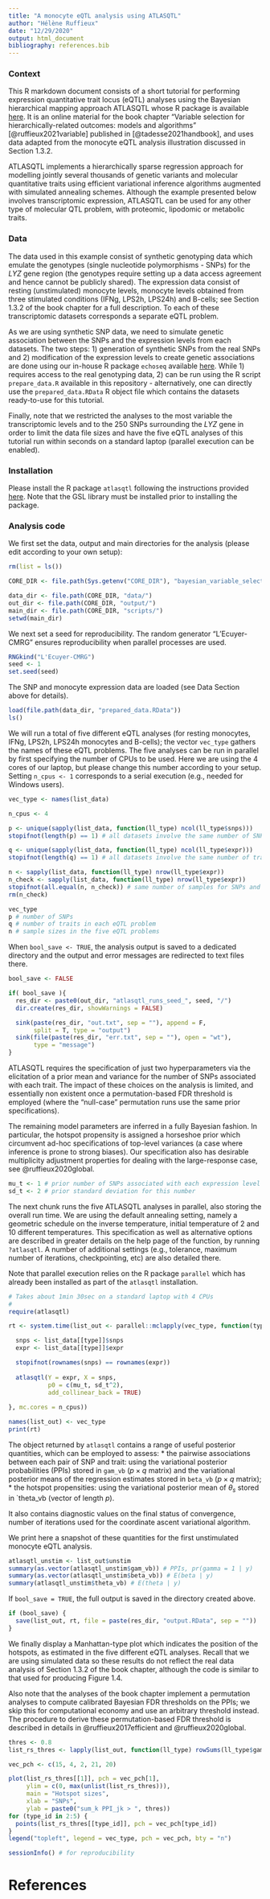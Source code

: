 ```yaml
---
title: "A monocyte eQTL analysis using ATLASQTL"
author: "Hélène Ruffieux"
date: "12/29/2020"
output: html_document
bibliography: references.bib
---
```



### Context

This R markdown document consists of a short tutorial for performing expression
quantitative trait locus (eQTL) analyses using the Bayesian hierarchical mapping 
approach ATLASQTL whose R package is available 
[here](https://github.com/hruffieux/atlasqtl). It is an online material for the 
book chapter "Variable selection for hierarchically-related outcomes: models and 
algorithms" [@ruffieux2021variable] published in [@tadesse2021handbook], and 
uses data adapted from the monocyte eQTL analysis illustration discussed in 
Section 1.3.2. 

ATLASQTL implements a hierarchically sparse regression approach for modelling 
jointly several thousands of genetic variants and molecular quantitative traits 
using efficient variational inference algorithms augmented with simulated 
annealing schemes. Although the example presented below involves transcriptomic 
expression, ATLASQTL can be used for any other type of molecular QTL problem, 
with proteomic, lipodomic or metabolic traits.

### Data

The data used in this example consist of synthetic genotyping data which emulate 
the genotypes (single nucleotide polymorphisms - SNPs) for the *LYZ* gene region 
(the genotypes require setting up a data access agreement and hence cannot be 
publicly shared). The expression data consist of resting (unstimulated) monocyte 
levels, monocyte levels obtained from three stimulated conditions (IFNg, LPS2h, 
LPS24h) and B-cells; see Section 1.3.2 of the book chapter for a full 
description. To each of these transcriptomic datasets corresponds a separate 
eQTL problem. 

As we are using synthetic SNP data, we need to simulate genetic association 
between the SNPs and the expression levels from each datasets. The two steps: 
1) generation of synthetic SNPs from the real SNPs and 
2) modification of the expression levels to create genetic associations
are done using our in-house R package `echoseq` available 
[here](https://github.com/hruffieux/echoseq). While 1) requires access to the 
real genotyping data, 2) can be run using the R script `prepare_data.R` 
available in this repository - alternatively, one can directly use the 
`prepared_data.RData` R object file which contains the datasets ready-to-use for 
this tutorial. 

Finally, note that we restricted the analyses to the most variable the 
transcriptomic levels and to the $250$ SNPs surrounding the *LYZ* gene in order 
to limit the data file sizes and have the five eQTL analyses of this tutorial 
run within seconds on a standard laptop (parallel execution can be enabled).

### Installation

Please install the R package `atlasqtl` following the instructions provided 
[here](https://github.com/hruffieux/atlasqtl#installation). Note that the 
GSL library must be installed prior to installing the package.

### Analysis code

We first set the data, output and main directories for the analysis (please 
edit according to your own setup):
```r
rm(list = ls())

CORE_DIR <- file.path(Sys.getenv("CORE_DIR"), "bayesian_variable_selection_book_chapter/")

data_dir <- file.path(CORE_DIR, "data/")
out_dir <- file.path(CORE_DIR, "output/")
main_dir <- file.path(CORE_DIR, "scripts/")
setwd(main_dir)
```

We next set a seed for reproducibility. The random generator "L'Ecuyer-CMRG" 
ensures reproducibility when parallel processes are used.
```r
RNGkind("L'Ecuyer-CMRG")
seed <- 1
set.seed(seed)
```

The SNP and monocyte expression data are loaded (see Data Section above for 
details).
```r
load(file.path(data_dir, "prepared_data.RData"))
ls()
```

We will run a total of five different eQTL analyses (for resting monocytes, 
IFNg, LPS2h, LPS24h monocytes and B-cells); the vector `vec_type` gathers the 
names of these eQTL problems. The five analyses can be run in parallel by first 
specifying the number of CPUs to be used. Here we are using the $4$ cores of our 
laptop, but please change this number according to your setup. 
Setting `n_cpus <- 1` corresponds to a serial execution (e.g., needed for 
Windows users).
```r
vec_type <- names(list_data)

n_cpus <- 4

p <- unique(sapply(list_data, function(ll_type) ncol(ll_type$snps)))
stopifnot(length(p) == 1) # all datasets involve the same number of SNPs

q <- unique(sapply(list_data, function(ll_type) ncol(ll_type$expr)))
stopifnot(length(q) == 1) # all datasets involve the same number of traits

n <- sapply(list_data, function(ll_type) nrow(ll_type$expr))
n_check <- sapply(list_data, function(ll_type) nrow(ll_type$expr))
stopifnot(all.equal(n, n_check)) # same number of samples for SNPs and traits within each eQTL problems
rm(n_check)

vec_type
p # number of SNPs
q # number of traits in each eQTL problem
n # sample sizes in the five eQTL problems
```


When `bool_save <- TRUE`, the analysis output is saved to a dedicated directory 
and the output and error messages are redirected to text files there.
```r
bool_save <- FALSE

if( bool_save ){
  res_dir <- paste0(out_dir, "atlasqtl_runs_seed_", seed, "/")
  dir.create(res_dir, showWarnings = FALSE)

  sink(paste(res_dir, "out.txt", sep = ""), append = F,
       split = T, type = "output")
  sink(file(paste(res_dir, "err.txt", sep = ""), open = "wt"),
       type = "message")
}
```

ATLASQTL requires the specification of just two hyperparameters via the 
elicitation of a prior mean and variance for the number of SNPs associated with 
each trait. The impact of these choices on the analysis is limited, and 
essentially non existent once a permutation-based FDR threshold is employed 
(where the "null-case" permutation runs use the same prior specifications). 

The remaining model parameters are inferred in a fully Bayesian fashion. In 
particular, the hotspot propensity is assigned a horseshoe prior which 
circumvent ad-hoc specifications of top-level variances (a case where inference 
is prone to strong biases). Our specification also has desirable multiplicity 
adjustment properties for dealing with the large-response case, see 
@ruffieux2020global.
```r
mu_t <- 1 # prior number of SNPs associated with each expression level
sd_t <- 2 # prior standard deviation for this number
```

The next chunk runs the five ATLASQTL analyses in parallel, also storing the 
overall run time. We are using the default annealing setting, namely a geometric 
schedule on the inverse temperature, initial temperature of $2$ and $10$ 
different temperatures. This specification as well as alternative options
are described in greater details on the help page of the function, by running
`?atlasqtl`. A number of additional settings (e.g., tolerance, maximum number of
iterations, checkpointing, etc) are also detailed there.

Note that parallel execution relies on the R package `parallel` which has 
already been installed as part of the `atlasqtl` installation.
```r
# Takes about 1min 30sec on a standard laptop with 4 CPUs
#
require(atlasqtl)

rt <- system.time(list_out <- parallel::mclapply(vec_type, function(type) {

  snps <- list_data[[type]]$snps
  expr <- list_data[[type]]$expr

  stopifnot(rownames(snps) == rownames(expr))
  
  atlasqtl(Y = expr, X = snps, 
           p0 = c(mu_t, sd_t^2), 
           add_collinear_back = TRUE)
  
}, mc.cores = n_cpus))

names(list_out) <- vec_type
print(rt)
```

The object returned by `atlasqtl` contains a range of useful posterior 
quantities, which can be employed to assess:
* the pairwise associations between each pair of SNP and trait: using the 
variational posterior probabilities (PPIs) stored in `gam_vb` 
($p \times q$ matrix) and the variational posterior means of the regression 
estimates stored in `beta_vb` ($p \times q$ matrix);
* the hotspot propensities: using the variational posterior mean of $\theta_s$ 
stored in `theta_vb (vector of length $p$).

It also contains diagnostic values on the final status of convergence, number of
iterations used for the coordinate ascent variational algorithm.

We print here a snapshot of these quantities for the first unstimulated monocyte
eQTL analysis.

```r
atlasqtl_unstim <- list_out$unstim
summary(as.vector(atlasqtl_unstim$gam_vb)) # PPIs, pr(gamma = 1 | y)
summary(as.vector(atlasqtl_unstim$beta_vb)) # E(beta | y)
summary(atlasqtl_unstim$theta_vb) # E(theta | y)
```

If `bool_save = TRUE`, the full output is saved in the directory created above.
```r
if (bool_save) {
  save(list_out, rt, file = paste(res_dir, "output.RData", sep = "")) 
}
```


We finally display a Manhattan-type plot which indicates the position of the
hotspots, as estimated in the five different eQTL analyses. Recall that we are 
using simulated data so these results do not reflect the real data analysis of 
Section 1.3.2 of the book chapter, although the code is similar to that used for 
producing Figure 1.4.

Also note that the analyses of the book chapter implement a permutation analyses 
to compute calibrated Bayesian FDR thresholds on the PPIs; we skip this for 
computational economy and use an arbitrary threshold instead. The procedure to 
derive these permutation-based FDR threshold is described in details in 
@ruffieux2017efficient and @ruffieux2020global.
```r
thres <- 0.8
list_rs_thres <- lapply(list_out, function(ll_type) rowSums(ll_type$gam_vb>thres))

vec_pch <- c(15, 4, 2, 21, 20)

plot(list_rs_thres[[1]], pch = vec_pch[1], 
     ylim = c(0, max(unlist(list_rs_thres))),
     main = "Hotspot sizes",
     xlab = "SNPs",
     ylab = paste0("sum_k PPI_jk > ", thres))
for (type_id in 2:5) {
  points(list_rs_thres[[type_id]], pch = vec_pch[type_id])
}
legend("topleft", legend = vec_type, pch = vec_pch, bty = "n")
```

```r
sessionInfo() # for reproducibility
```

# References
